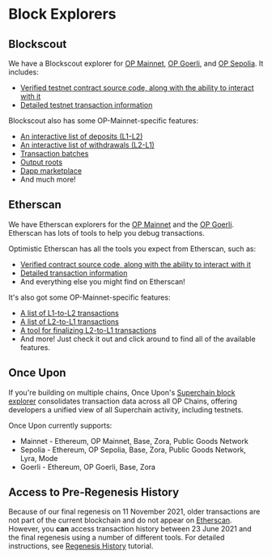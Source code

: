 
# Block Explorers

## Blockscout

We have a Blockscout explorer for [OP Mainnet](https://optimism.blockscout.com), [OP Goerli](https://optimism-goerli.blockscout.com), and [OP Sepolia](https://optimism-sepolia.blockscout.com/). It includes:

-   [Verified testnet contract source code, along with the ability to interact with it](https://optimism.blockscout.com/verified-contracts)
-   [Detailed testnet transaction information](https://optimism.blockscout.com/tx/0xa1b04233084d4067ec0bb3e09301012900f0e209f14a3d406f3d6dc696eea138)

Blockscout also has some OP-Mainnet-specific features:

-   [An interactive list of deposits (L1-L2)](https://optimism.blockscout.com/l2-deposits)
-   [An interactive list of withdrawals (L2-L1)](https://optimism.blockscout.com/l2-withdrawals)
-   [Transaction batches](https://optimism.blockscout.com/l2-txn-batches)
-   [Output roots](https://optimism.blockscout.com/l2-output-roots)
-   [Dapp marketplace](https://optimism.blockscout.com/apps)
-   And much more!

## Etherscan

We have Etherscan explorers for the [OP Mainnet](https://explorer.optimism.io) and the [OP Goerli](https://goerli-explorer.optimism.io).
Etherscan has lots of tools to help you debug transactions.

Optimistic Etherscan has all the tools you expect from Etherscan, such as:

-   [Verified contract source code, along with the ability to interact with it](https://explorer.optimism.io/address/0x420000000000000000000000000000000000000F#code)
-   [Detailed transaction information](https://explorer.optimism.io/tx/0x292423266d6da24126dc4e0e81890c22a67295cc8b1a987e71ad84748511452f)
-   And everything else you might find on Etherscan!

It's also got some OP-Mainnet-specific features:

-   [A list of L1-to-L2 transactions](https://explorer.optimism.io/txsEnqueued)
-   [A list of L2-to-L1 transactions](https://explorer.optimism.io/txsExit)
-   [A tool for finalizing L2-to-L1 transactions](https://explorer.optimism.io/messagerelayer)
-   And more! Just check it out and click around to find all of the available features.

## Once Upon

If you're building on multiple chains, Once Upon's [Superchain block explorer](https://www.onceupon.gg/) consolidates transaction data across all OP Chains, offering developers a unified view of all Superchain activity, including testnets.

Once Upon currently supports:

-   Mainnet - Ethereum, OP Mainnet, Base, Zora, Public Goods Network
-   Sepolia - Ethereum, OP Sepolia, Base, Zora, Public Goods Network, Lyra, Mode
-   Goerli -  Ethereum, OP Goerli, Base, Zora

## Access to Pre-Regenesis History

Because of our final regenesis on 11 November 2021, older transactions are not part of the current blockchain and do not appear on [Etherscan](https://explorer.optimism.io/).
However, you **can** access transaction history between 23 June 2021 and the final regenesis using a number of different tools. For detailed instructions, see [Regenesis History](/tools/monitoring/regenesis-history) tutorial.
